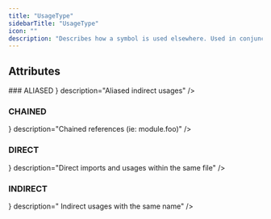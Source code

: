 ```yaml
---
title: "UsageType"
sidebarTitle: "UsageType"
icon: ""
description: "Describes how a symbol is used elsewhere. Used in conjunction with get_usages"
---
```


<GithubLinkNote link="https://github.com/codegen-sh/graph-sitter/blob/eagarwal/update-docs/src/graph_sitter/core/dataclasses/usage.py#L44-L57" />


## Attributes
<HorizontalDivider />
### <span className="text-primary">ALIASED</span>
<HorizontalDivider light={true} />
<Attribute type={ <span></span> } description="Aliased indirect usages" />

### <span className="text-primary">CHAINED</span>
<HorizontalDivider light={true} />
<Attribute type={ <span></span> } description="Chained references (ie: module.foo)" />

### <span className="text-primary">DIRECT</span>
<HorizontalDivider light={true} />
<Attribute type={ <span></span> } description="Direct imports and usages within the same file" />

### <span className="text-primary">INDIRECT</span>
<HorizontalDivider light={true} />
<Attribute type={ <span></span> } description=" Indirect usages with the same name" />



